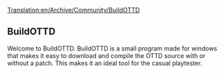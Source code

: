 [[Translation:en/Archive/Community/BuildOTTD]]

== BuildOTTD ==

Welcome to BuildOTTD.
BuildOTTD is a small program made for windows that makes it easy to download and compile the OTTD source with or without a patch.
This makes it an ideal tool for the casual playtester.